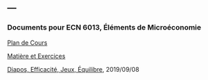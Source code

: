 ---
---

<link rel="stylesheet" href="styles.css" type="text/css">

### Documents pour ECN 6013, Éléments de Microéconomie

[Plan de Cours](./ECN6013/ECN6013A-A19-PC.pdf)

[Matière et Exercices](./ECN6013/ECN6013_2019.pdf)

[Diapos, Efficacité, Jeux, Équilibre](./ECN6013/efficacite_jeux_equilibre.pdf), 2019/09/08

